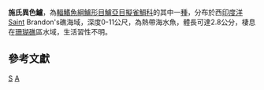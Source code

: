 {{Speciesbox 
| taxon = Anisochromis straussi
| authority = [[Springer|Springer]], [[Smith|Smith]] & [[Fraser|Fraser]], 1977年
| status = NE
| status_system = IUCN3.1
}}
'''施氏異色鱸'''，為[[輻鰭魚綱|輻鰭魚綱]][[鱸形目|鱸形目]][[鱸亞目|鱸亞目]][[擬雀鯛科|擬雀鯛科]]的其中一[[種|種]]，分布於西[[印度洋|印度洋]]Saint Brandon's礁海域，深度0-11公尺，為熱帶海水魚，體長可達2.8公分，棲息在[[珊瑚礁|珊瑚礁]]區水域，生活習性不明。

==參考文獻 ==
{{Reflist}}
{{Taxonbar}}

[[Category:異色鱸屬|S]]
[[Category:1977年描述的魚類|A]]